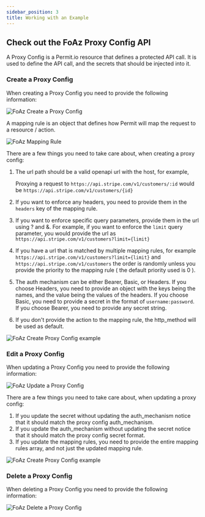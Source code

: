 ```yaml
---
sidebar_position: 3
title: Working with an Example
---
```


## Check out the FoAz Proxy Config API

A Proxy Config is a Permit.io resource that defines a protected API call.
It is used to define the API call, and the secrets that should be injected into it.

### Create a Proxy Config

When creating a Proxy Config you need to provide the following information:

![FoAz Create a Proxy Config](/img/foaz/foaz-create-proxy-config.png)

A mapping rule is an object that defines how Permit will map the request to a resource / action.

![FoAz Mapping Rule](/img/foaz/foaz-mapping-rule.png)

There are a few things you need to take care about, when creating a proxy config:

1. The url path should be a valid openapi url with the host, for example,

   Proxying a request to `https://api.stripe.com/v1/customers/:id` would be `https://api.stripe.com/v1/customers/{id}`

2. If you want to enforce any headers, you need to provide them in the `headers` key of the mapping rule.
3. If you want to enforce specific query parameters, provide them in the url using ? and &. For example, if you want to enforce the `limit` query parameter, you would provide the url as `https://api.stripe.com/v1/customers?limit={limit}`
4. If you have a url that is matched by multiple mapping rules, for example `https://api.stripe.com/v1/customers?limit={limit}` and `https://api.stripe.com/v1/customers`
   the order is randomly unless you provide the priority to the mapping rule ( the default priority used is 0 ).
5. The auth mechanism can be either Bearer, Basic, or Headers.
   If you choose Headers, you need to provide an object with the keys being the names, and the value being the values of the headers.
   If you choose Basic, you need to provide a secret in the format of `username:password`.
   If you choose Bearer, you need to provide any secret string.
6. If you don't provide the action to the mapping rule, the http_method will be used as default.

![FoAz Create Proxy Config example](/img/foaz/foaz-create-proxy-config-example.png)

### Edit a Proxy Config

When updating a Proxy Config you need to provide the following information:

![FoAz Update a Proxy Config](/img/foaz/foaz-update-proxy-config.png)

There are a few things you need to take care about, when updating a proxy config:

1. If you update the secret without updating the auth_mechanism notice that it should match the proxy config auth_mechanism.
2. If you update the auth_mechanism without updating the secret notice that it should match the proxy config secret format.
3. If you update the mapping rules, you need to provide the entire mapping rules array, and not just the updated mapping rule.

![FoAz Create Proxy Config example](/img/foaz/foaz-update-proxy-config-example.png)

### Delete a Proxy Config

When deleting a Proxy Config you need to provide the following information:

![FoAz Delete a Proxy Config](/img/foaz/foaz-delete-proxy-config.png)
